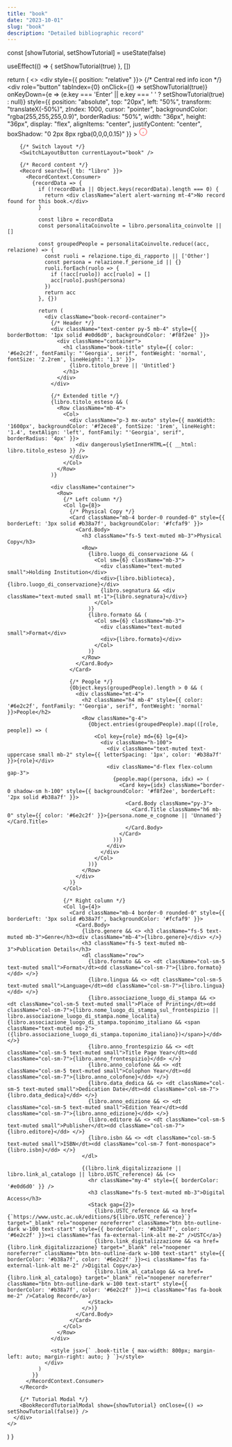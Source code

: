 ```yaml
---
title: "book"
date: "2023-10-01"
slug: "book"
description: "Detailed bibliographic record"
---
```



  const [showTutorial, setShowTutorial] = useState(false)

  useEffect(() => {
    setShowTutorial(true)
  }, [])

  return (
    <>
      <div style={{ position: "relative" }}>
        {/* Central red info icon */}
        <div
          role="button"
          tabIndex={0}
          onClick={() => setShowTutorial(true)}
          onKeyDown={e => (e.key === 'Enter' || e.key === ' ' ? setShowTutorial(true) : null)}
          style={{
            position: "absolute",
            top: "20px",
            left: "50%",
            transform: "translateX(-50%)",
            zIndex: 1000,
            cursor: "pointer",
            backgroundColor: "rgba(255,255,255,0.9)",
            borderRadius: "50%",
            width: "36px",
            height: "36px",
            display: "flex",
            alignItems: "center",
            justifyContent: "center",
            boxShadow: "0 2px 8px rgba(0,0,0,0.15)"
          }}
        >
          <svg
            width="20"
            height="20"
            viewBox="0 0 24 24"
            fill="none"
            stroke="red"
            strokeWidth="2"
          >
            <circle cx="12" cy="12" r="10" />
            <line x1="12" y1="16" x2="12" y2="12" />
            <line x1="12" y1="8" x2="12.01" y2="8" />
          </svg>
        </div>

        {/* Switch layout */}
        <SwitchLayoutButton currentLayout="book" />

        {/* Record content */}
        <Record search={{ tb: "libro" }}>
          <RecordContext.Consumer>
            {recordData => {
              if (!recordData || Object.keys(recordData).length === 0) {
                return <div className="alert alert-warning mt-4">No record found for this book.</div>
              }

              const libro = recordData
              const personalitaCoinvolte = libro.personalita_coinvolte || []

              const groupedPeople = personalitaCoinvolte.reduce((acc, relazione) => {
                const ruoli = relazione.tipo_di_rapporto || ['Other']
                const persona = relazione.f_persone_id || {}
                ruoli.forEach(ruolo => {
                  if (!acc[ruolo]) acc[ruolo] = []
                  acc[ruolo].push(persona)
                })
                return acc
              }, {})

              return (
                <div className="book-record-container">
                  {/* Header */}
                  <div className="text-center py-5 mb-4" style={{ borderBottom: '1px solid #e0d6d0', backgroundColor: '#f8f2ee' }}>
                    <div className="container">
                      <h1 className="book-title" style={{ color: '#6e2c2f', fontFamily: "'Georgia', serif", fontWeight: 'normal', fontSize: '2.2rem', lineHeight: '1.3' }}>
                        {libro.titolo_breve || 'Untitled'}
                      </h1>
                    </div>
                  </div>

                  {/* Extended title */}
                  {libro.titolo_esteso && (
                    <Row className="mb-4">
                      <Col>
                        <div className="p-3 mx-auto" style={{ maxWidth: '1600px', backgroundColor: '#f2ece8', fontSize: '1rem', lineHeight: '1.4', textAlign: 'left', fontFamily: "'Georgia', serif", borderRadius: '4px' }}>
                          <div dangerouslySetInnerHTML={{ __html: libro.titolo_esteso }} />
                        </div>
                      </Col>
                    </Row>
                  )}

                  <div className="container">
                    <Row>
                      {/* Left column */}
                      <Col lg={8}>
                        {/* Physical Copy */}
                        <Card className="mb-4 border-0 rounded-0" style={{ borderLeft: '3px solid #b38a7f', backgroundColor: '#fcfaf9' }}>
                          <Card.Body>
                            <h3 className="fs-5 text-muted mb-3">Physical Copy</h3>
                            <Row>
                              {libro.luogo_di_conservazione && (
                                <Col sm={6} className="mb-3">
                                  <div className="text-muted small">Holding Institution</div>
                                  <div>{libro.biblioteca}, {libro.luogo_di_conservazione}</div>
                                  {libro.segnatura && <div className="text-muted small mt-1">{libro.segnatura}</div>}
                                </Col>
                              )}
                              {libro.formato && (
                                <Col sm={6} className="mb-3">
                                  <div className="text-muted small">Format</div>
                                  <div>{libro.formato}</div>
                                </Col>
                              )}
                            </Row>
                          </Card.Body>
                        </Card>

                        {/* People */}
                        {Object.keys(groupedPeople).length > 0 && (
                          <div className="mt-4">
                            <h2 className="h4 mb-4" style={{ color: '#6e2c2f', fontFamily: "'Georgia', serif", fontWeight: 'normal' }}>People</h2>
                            <Row className="g-4">
                              {Object.entries(groupedPeople).map(([role, people]) => (
                                <Col key={role} md={6} lg={4}>
                                  <div className="h-100">
                                    <div className="text-muted text-uppercase small mb-2" style={{ letterSpacing: '1px', color: '#b38a7f' }}>{role}</div>
                                    <div className="d-flex flex-column gap-3">
                                      {people.map((persona, idx) => (
                                        <Card key={idx} className="border-0 shadow-sm h-100" style={{ backgroundColor: '#f8f2ee', borderLeft: '2px solid #b38a7f' }}>
                                          <Card.Body className="py-3">
                                            <Card.Title className="h6 mb-0" style={{ color: '#6e2c2f' }}>{persona.nome_e_cognome || 'Unnamed'}</Card.Title>
                                          </Card.Body>
                                        </Card>
                                      ))}
                                    </div>
                                  </div>
                                </Col>
                              ))}
                            </Row>
                          </div>
                        )}
                      </Col>

                      {/* Right column */}
                      <Col lg={4}>
                        <Card className="mb-4 border-0 rounded-0" style={{ borderLeft: '3px solid #b38a7f', backgroundColor: '#fcfaf9' }}>
                          <Card.Body>
                            {libro.genere && <> <h3 className="fs-5 text-muted mb-3">Genre</h3><div className="mb-4">{libro.genere}</div> </>}
                            <h3 className="fs-5 text-muted mb-3">Publication Details</h3>
                            <dl className="row">
                              {libro.formato && <> <dt className="col-sm-5 text-muted small">Format</dt><dd className="col-sm-7">{libro.formato}</dd> </>}
                              {libro.lingua && <> <dt className="col-sm-5 text-muted small">Language</dt><dd className="col-sm-7">{libro.lingua}</dd> </>}
                              {libro.associazione_luogo_di_stampa && <> <dt className="col-sm-5 text-muted small">Place of Printing</dt><dd className="col-sm-7">{libro.nome_luogo_di_stampa_sul_frontespizio || libro.associazione_luogo_di_stampa.nome_localita}{libro.associazione_luogo_di_stampa.toponimo_italiano && <span className="text-muted ms-2">({libro.associazione_luogo_di_stampa.toponimo_italiano})</span>}</dd> </>}
                              {libro.anno_frontespizio && <> <dt className="col-sm-5 text-muted small">Title Page Year</dt><dd className="col-sm-7">{libro.anno_frontespizio}</dd> </>}
                              {libro.anno_colofone && <> <dt className="col-sm-5 text-muted small">Colophon Year</dt><dd className="col-sm-7">{libro.anno_colofone}</dd> </>}
                              {libro.data_dedica && <> <dt className="col-sm-5 text-muted small">Dedication Date</dt><dd className="col-sm-7">{libro.data_dedica}</dd> </>}
                              {libro.anno_edizione && <> <dt className="col-sm-5 text-muted small">Edition Year</dt><dd className="col-sm-7">{libro.anno_edizione}</dd> </>}
                              {libro.editore && <> <dt className="col-sm-5 text-muted small">Publisher</dt><dd className="col-sm-7">{libro.editore}</dd> </>}
                              {libro.isbn && <> <dt className="col-sm-5 text-muted small">ISBN</dt><dd className="col-sm-7 font-monospace">{libro.isbn}</dd> </>}
                            </dl>

                            {(libro.link_digitalizzazione || libro.link_al_catalogo || libro.USTC_reference) && (<>
                              <hr className="my-4" style={{ borderColor: '#e0d6d0' }} />
                              <h3 className="fs-5 text-muted mb-3">Digital Access</h3>
                              <Stack gap={2}>
                                {libro.USTC_reference && <a href={`https://www.ustc.ac.uk/editions/${libro.USTC_reference}`} target="_blank" rel="noopener noreferrer" className="btn btn-outline-dark w-100 text-start" style={{ borderColor: '#b38a7f', color: '#6e2c2f' }}><i className="fas fa-external-link-alt me-2" />USTC</a>}
                                {libro.link_digitalizzazione && <a href={libro.link_digitalizzazione} target="_blank" rel="noopener noreferrer" className="btn btn-outline-dark w-100 text-start" style={{ borderColor: '#b38a7f', color: '#6e2c2f' }}><i className="fas fa-external-link-alt me-2" />Digital Copy</a>}
                                {libro.link_al_catalogo && <a href={libro.link_al_catalogo} target="_blank" rel="noopener noreferrer" className="btn btn-outline-dark w-100 text-start" style={{ borderColor: '#b38a7f', color: '#6e2c2f' }}><i className="fas fa-book me-2" />Catalog Record</a>}
                              </Stack>
                            </>)}
                          </Card.Body>
                        </Card>
                      </Col>
                    </Row>
                  </div>

                  <style jsx>{` .book-title { max-width: 800px; margin-left: auto; margin-right: auto; } `}</style>
                </div>
              )
            }}
          </RecordContext.Consumer>
        </Record>

        {/* Tutorial Modal */}
        <BookRecordTutorialModal show={showTutorial} onClose={() => setShowTutorial(false)} />
      </div>
    </>
  )
}
